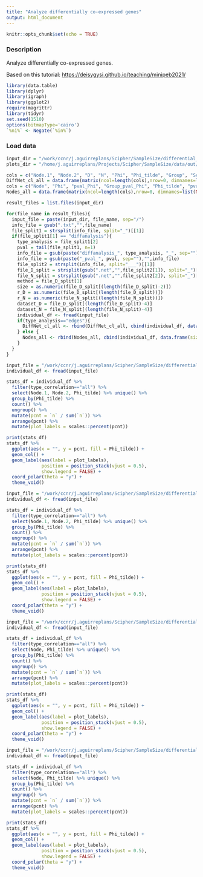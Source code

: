 ```yaml
---
title: "Analyze differentially co-expressed genes"
output: html_document
---
```


```r
knitr::opts_chunk$set(echo = TRUE)
```

### Description

Analyze differentially co-expressed genes.

Based on this tutorial:
[https://deisygysi.github.io/teaching/minipeb2021/](https://deisygysi.github.io/teaching/minipeb2021/)

```r
library(data.table)
library(dplyr)
library(igraph)
library(ggplot2)
require(magrittr)
library(tidyr)
set.seed(1510)
options(bitmapType='cairo')
`%ni%` <- Negate(`%in%`)
```

### Load data

```r
input_dir = "/work/ccnr/j.aguirreplans/Scipher/SampleSize/differential_coexpression_analysis/TCGA-BRCA_Breast.Mammary.Tissue"
plots_dir = "/home/j.aguirreplans/Projects/Scipher/SampleSize/data/out/plots"
```

```r
cols = c("Node.1", "Node.2", "D", "N", "Phi", "Phi_tilde", "Group", "Score_center", "Score_Phi", "Score_Phi_tilde", "Score_internal", "Score_ratio", "type_correlation", "size", "rep_D", "rep_N", "method", "threshold")
DiffNet_cl_all = data.frame(matrix(ncol=length(cols),nrow=0, dimnames=list(NULL, cols)))
cols = c("Node", "Phi", "pval_Phi", "Group_pval_Phi", "Phi_tilde", "pval_Phi_Tilde", "Group_pval_Phi_tilde", "type_correlation", "size", "rep_D", "rep_N", "method", "threshold")
Nodes_all = data.frame(matrix(ncol=length(cols),nrow=0, dimnames=list(NULL, cols)))

result_files = list.files(input_dir)

for(file_name in result_files){
  input_file = paste(input_dir, file_name, sep="/")
  info_file = gsub(".txt","",file_name)
  file_split1 = strsplit(info_file, split="_")[[1]]
  if(file_split1[1] == "diffanalysis"){
    type_analysis = file_split1[2]
    pval = tail(file_split1, n=1)
    info_file = gsub(paste("diffanalysis_", type_analysis, "_", sep=""),"",info_file)
    info_file = gsub(paste("_pval_", pval, sep=""),"",info_file)
    file_split2 = strsplit(info_file, split="___")[[1]]
    file_D_split = strsplit(gsub(".net","",file_split2[1]), split="_")[[1]]
    file_N_split = strsplit(gsub(".net","",file_split2[2]), split="_")[[1]]
    method = file_D_split[1]
    size = as.numeric(file_D_split[(length(file_D_split)-2)])
    r_D = as.numeric(file_D_split[(length(file_D_split))])
    r_N = as.numeric(file_N_split[(length(file_N_split))])
    dataset_D = file_D_split[(length(file_D_split)-4)]
    dataset_N = file_N_split[(length(file_N_split)-4)]
    individual_df <- fread(input_file)
    if(type_analysis=="edges"){
      DiffNet_cl_all <- rbind(DiffNet_cl_all, cbind(individual_df, data.frame(size=rep(size, nrow(individual_df)), rep_D=rep(r_D, nrow(individual_df)), rep_N=rep(r_N, nrow(individual_df)), method=rep(method, nrow(individual_df)), threshold=rep(threshold, nrow(individual_df)))))
    } else {
      Nodes_all <- rbind(Nodes_all, cbind(individual_df, data.frame(size=rep(size, nrow(individual_df)), rep_D=rep(r_D, nrow(individual_df)), rep_N=rep(r_N, nrow(individual_df)), method=rep(method, nrow(individual_df)), threshold=rep(threshold, nrow(individual_df)))))
    }
  }
}
```

```r
input_file = "/work/ccnr/j.aguirreplans/Scipher/SampleSize/differential_coexpression_analysis/TCGA-BRCA_Breast.Mammary.Tissue/diffanalysis_edges_pearson_tcga_TCGA-BRCA_size_100_rep_5.net___pearson_RNAseq_samples_Breast.Mammary.Tissue_size_100_rep_1.net_pval_0.05.txt"
individual_df <- fread(input_file)

stats_df = individual_df %>% 
  filter(type_correlation=="all") %>% 
  select(Node.1, Node.2, Phi_tilde) %>% unique() %>% 
  group_by(Phi_tilde) %>%
  count() %>% 
  ungroup() %>% 
  mutate(pcnt = `n` / sum(`n`)) %>% 
  arrange(pcnt) %>%
  mutate(plot_labels = scales::percent(pcnt))

print(stats_df)
stats_df %>%
  ggplot(aes(x = "", y = pcnt, fill = Phi_tilde)) +
  geom_col() +
  geom_label(aes(label = plot_labels),
             position = position_stack(vjust = 0.5),
             show.legend = FALSE) +
  coord_polar(theta = "y") +
  theme_void()
```

```r
input_file = "/work/ccnr/j.aguirreplans/Scipher/SampleSize/differential_coexpression_analysis/TCGA-BRCA_Breast.Mammary.Tissue/diffanalysis_edges_pearson_tcga_TCGA-BRCA_size_400_rep_5.net___pearson_RNAseq_samples_Breast.Mammary.Tissue_size_400_rep_5.net_pval_0.05.txt"
individual_df <- fread(input_file)

stats_df = individual_df %>% 
  filter(type_correlation=="all") %>% 
  select(Node.1, Node.2, Phi_tilde) %>% unique() %>% 
  group_by(Phi_tilde) %>%
  count() %>% 
  ungroup() %>% 
  mutate(pcnt = `n` / sum(`n`)) %>% 
  arrange(pcnt) %>%
  mutate(plot_labels = scales::percent(pcnt))

print(stats_df)
stats_df %>%
  ggplot(aes(x = "", y = pcnt, fill = Phi_tilde)) +
  geom_col() +
  geom_label(aes(label = plot_labels),
             position = position_stack(vjust = 0.5),
             show.legend = FALSE) +
  coord_polar(theta = "y") +
  theme_void()
```

```r
input_file = "/work/ccnr/j.aguirreplans/Scipher/SampleSize/differential_coexpression_analysis/TCGA-BRCA_Breast.Mammary.Tissue/diffanalysis_nodes_pearson_tcga_TCGA-BRCA_size_100_rep_5.net___pearson_RNAseq_samples_Breast.Mammary.Tissue_size_100_rep_1.net_pval_0.05.txt"
individual_df <- fread(input_file)

stats_df = individual_df %>% 
  filter(type_correlation=="all") %>% 
  select(Node, Phi_tilde) %>% unique() %>% 
  group_by(Phi_tilde) %>%
  count() %>% 
  ungroup() %>% 
  mutate(pcnt = `n` / sum(`n`)) %>% 
  arrange(pcnt) %>%
  mutate(plot_labels = scales::percent(pcnt))

print(stats_df)
stats_df %>%
  ggplot(aes(x = "", y = pcnt, fill = Phi_tilde)) +
  geom_col() +
  geom_label(aes(label = plot_labels),
             position = position_stack(vjust = 0.5),
             show.legend = FALSE) +
  coord_polar(theta = "y") +
  theme_void()
```

```r
input_file = "/work/ccnr/j.aguirreplans/Scipher/SampleSize/differential_coexpression_analysis/TCGA-BRCA_Breast.Mammary.Tissue/diffanalysis_nodes_pearson_tcga_TCGA-BRCA_size_400_rep_5.net___pearson_RNAseq_samples_Breast.Mammary.Tissue_size_400_rep_5.net_pval_0.05.txt"
individual_df <- fread(input_file)

stats_df = individual_df %>% 
  filter(type_correlation=="all") %>% 
  select(Node, Phi_tilde) %>% unique() %>% 
  group_by(Phi_tilde) %>%
  count() %>% 
  ungroup() %>% 
  mutate(pcnt = `n` / sum(`n`)) %>% 
  arrange(pcnt) %>%
  mutate(plot_labels = scales::percent(pcnt))

print(stats_df)
stats_df %>%
  ggplot(aes(x = "", y = pcnt, fill = Phi_tilde)) +
  geom_col() +
  geom_label(aes(label = plot_labels),
             position = position_stack(vjust = 0.5),
             show.legend = FALSE) +
  coord_polar(theta = "y") +
  theme_void()
```


